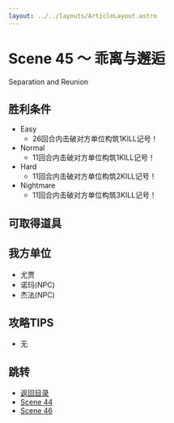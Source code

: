 ```yaml
---
layout: ../../layouts/ArticleLayout.astro
---
```

# Scene 45 ～ 乖离与邂逅  

Separation and Reunion

## 胜利条件 

- Easy
  - 26回合内击破对方单位构筑1KILL记号！
- Normal
  - 11回合内击破对方单位构筑1KILL记号！
- Hard
  - 11回合内击破对方单位构筑2KILL记号！
- Nightmare
  - 11回合内击破对方单位构筑3KILL记号！

## 可取得道具 

## 我方单位 

- 尤贾
- 诺玛(NPC)
- 杰法(NPC)

## 攻略TIPS 

- 无

## 跳转

- [返回目录](../mellia)
- [Scene 44](./2-44)
- [Scene 46](./2-46)